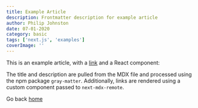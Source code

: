 ```yaml
---
title: Example Article
description: Frontmatter description for example article
author: Philip Johnston
date: 07-01-2020
category: basic
tags: ['next.js', 'examples']
coverImage: ''
---
```


This is an example article, with a [link](https://nextjs.org) and a React component:

<SocialLinks />

The title and description are pulled from the MDX file and processed using the npm package `gray-matter`. Additionally, links are rendered using a custom component passed to `next-mdx-remote`.

Go back [home](/)

